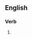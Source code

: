 ==English==

===Verb===
{{head|en|present participle}}

# {{present participle of|Canadianize|lang=en|nocat=1}}